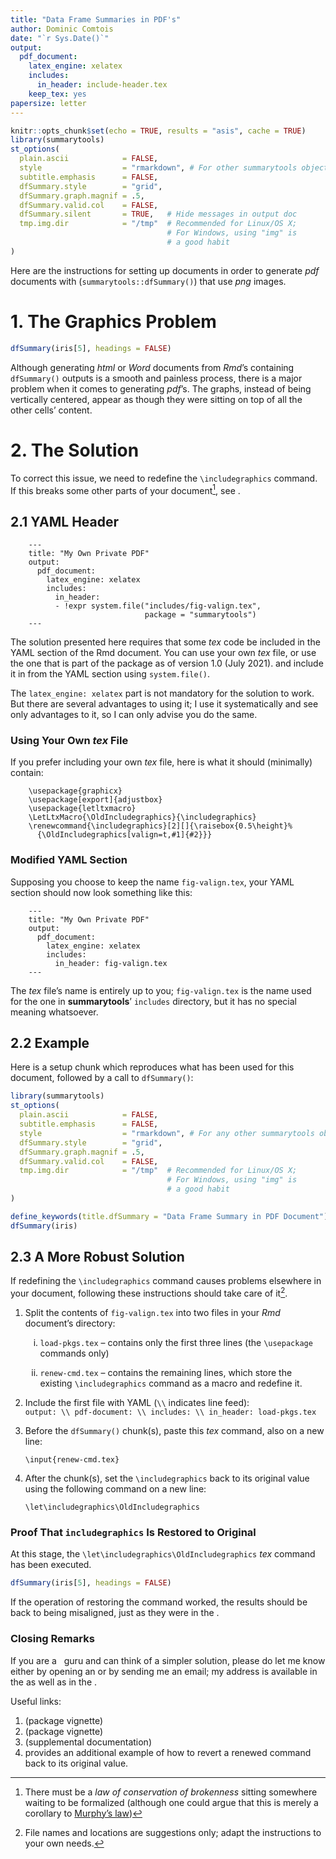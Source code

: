 ```yaml
---
title: "Data Frame Summaries in PDF's"
author: Dominic Comtois
date: "`r Sys.Date()`"
output:
  pdf_document: 
    latex_engine: xelatex
    includes:
      in_header: include-header.tex
    keep_tex: yes
papersize: letter
---
```


\definecolor{MidnightBlue}{HTML}{2E74B5}

```r
knitr::opts_chunk$set(echo = TRUE, results = "asis", cache = TRUE)
library(summarytools)
st_options(
  plain.ascii            = FALSE, 
  style                  = "rmarkdown", # For other summarytools objects in pdf doc 
  subtitle.emphasis      = FALSE,
  dfSummary.style        = "grid",
  dfSummary.graph.magnif = .5,
  dfSummary.valid.col    = FALSE,
  dfSummary.silent       = TRUE,   # Hide messages in output doc 
  tmp.img.dir            = "/tmp"  # Recommended for Linux/OS X;
                                   # For Windows, using "img" is
                                   # a good habit 
)
```

Here are the instructions for setting up [\color{MidnightBlue}{\emph{R
Markdown}}](https://rmarkdown.rstudio.com/) documents in order to generate *pdf*
documents with [\color{MidnightBlue}{data frame
summaries}](https://cran.r-project.org/web/packages/summarytools/vignettes/introduction.html#data-frame-summaries-dfsummary)
(`summarytools::dfSummary()`) that use *png* images.

# 1. The Graphics Problem {#problem}

```r
dfSummary(iris[5], headings = FALSE)
```

Although generating *html* or *Word* documents from *Rmd*'s containing
`dfSummary()` outputs is a smooth and painless process, there is a major problem
when it comes to generating *pdf*'s. The graphs, instead of being vertically
centered, appear as though they were sitting on top of all the other cells'
content.

\input{include-renew-cmd.tex}

# 2. The Solution

To correct this issue, we need to redefine the `\includegraphics` command. If
this breaks some other parts of your document[^1], see
[\color{MidnightBlue}{section 2.3}](#robust).

[^1]: There must be a *law of conservation of brokenness* sitting somewhere
    waiting to be formalized (although one could argue that this is merely a
    corollary to [Murphy's law](https://en.wikipedia.org/wiki/Murphy%27s_law))

## 2.1 YAML Header

        ---
        title: "My Own Private PDF"
        output: 
          pdf_document: 
            latex_engine: xelatex
            includes:
              in_header: 
              - !expr system.file("includes/fig-valign.tex",
                                  package = "summarytools")
        ---

The solution presented here requires that some *tex* code be included in the
YAML section of the Rmd document. You can use your own *tex* file, or use the
one that is part of the package as of version 1.0 (July 2021). and include it in
from the YAML section using `system.file()`.

The `latex_engine: xelatex` part is not mandatory for the solution to work. But
there are several advantages to using it; I use it systematically and see only
advantages to it, so I can only advise you do the same.

### Using Your Own *tex* File

If you prefer including your own *tex* file, here is what it should (minimally)
contain:

        \usepackage{graphicx}
        \usepackage[export]{adjustbox}
        \usepackage{letltxmacro}
        \LetLtxMacro{\OldIncludegraphics}{\includegraphics}
        \renewcommand{\includegraphics}[2][]{\raisebox{0.5\height}%
          {\OldIncludegraphics[valign=t,#1]{#2}}}

### Modified YAML Section

Supposing you choose to keep the name `fig-valign.tex`, your YAML section should
now look something like this:

        ---
        title: "My Own Private PDF"
        output: 
          pdf_document: 
            latex_engine: xelatex
            includes:
              in_header: fig-valign.tex
        ---

The *tex* file's name is entirely up to you; `fig-valign.tex` is the name used
for the one in **summarytools**' `includes` directory, but it has no special
meaning whatsoever.

## 2.2 Example

Here is a setup chunk which reproduces what has been used for this document,
followed by a call to `dfSummary()`:

```r
library(summarytools)
st_options(
  plain.ascii            = FALSE, 
  subtitle.emphasis      = FALSE,
  style                  = "rmarkdown", # For any other summarytools objects 
  dfSummary.style        = "grid",
  dfSummary.graph.magnif = .5,
  dfSummary.valid.col    = FALSE,
  tmp.img.dir            = "/tmp"  # Recommended for Linux/OS X;
                                   # For Windows, using "img" is
                                   # a good habit 
)

define_keywords(title.dfSummary = "Data Frame Summary in PDF Document")
dfSummary(iris)
```

## 2.3 A More Robust Solution {#robust}

If redefining the `\includegraphics` command causes problems elsewhere in your
document, following these instructions should take care of it[^2].

[^2]: File names and locations are suggestions only; adapt the instructions to
    your own needs.

1.  Split the contents of `fig-valign.tex` into two files in your *Rmd*
    document's directory:

    i.  `load-pkgs.tex` -- contains only the first three lines (the
        `\usepackage` commands only)

    ii. `renew-cmd.tex` -- contains the remaining lines, which store the
        existing `\includegraphics` command as a macro and redefine it.

2.  Include the first file with YAML (`\\` indicates line feed):\
    `output: \\ pdf-document: \\ includes: \\ in_header: load-pkgs.tex`

3.  Before the `dfSummary()` chunk(s), paste this *tex* command, also on a new
    line:

        \input{renew-cmd.tex}

4.  After the chunk(s), set the `\includegraphics` back to its original value
    using the following command on a new line:

        \let\includegraphics\OldIncludegraphics

### Proof That `includegraphics` Is Restored to Original

\let\includegraphics\OldIncludegraphics

At this stage, the `\let\includegraphics\OldIncludegraphics` *tex* command has
been executed.

```r
dfSummary(iris[5], headings = FALSE)
```

If the operation of restoring the command worked, the results should be back to
being misaligned, just as they were in the
[\color{MidnightBlue}{very first section}](#problem).

### Closing Remarks

If you are a \LaTeX  guru and can think of a simpler solution, please do let me
know either by opening an
[\color{MidnightBlue}{issue}](https://github.com/dcomtois/summarytools/issues)
or by sending me an email; my address is available in the
[\color{MidnightBlue}{package's GitHub
page}](https://github.com/dcomtois/summarytools) as well as in the
[\color{MidnightBlue}{package's auto-generated pdf manual}](https://cran.r-project.org/web/packages/summarytools/summarytools.pdf).

Useful links:

1.  [\color{MidnightBlue}{Introduction to summarytools}](https://cran.r-project.org/web/packages/summarytools/vignettes/introduction.html)
    (package vignette)
2.  [\color{MidnightBlue}{Summarytools in R Markdown Documents}](https://cran.r-project.org/web/packages/summarytools/vignettes/rmarkdown.html)
    (package vignette)
3.  [\color{MidnightBlue}{Custom Statistics in dfSummary}](https://raw.githubusercontent.com/dcomtois/summarytools/dev-current/doc/Custom-Statistics-in-dfSummary.pdf)
    (supplemental documentation)
4.  [\color{MidnightBlue}{This StackOverflow question}](https://stackoverflow.com/questions/5845887/how-do-i-use-renewcommand-to-get-back-my-greek-letters)
    provides an additional example of how to revert a renewed command back to
    its original value.
